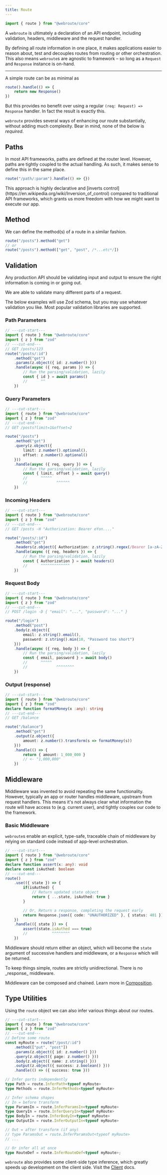 ```yaml
---
title: Route
---
```


```ts
import { route } from "@webroute/core" 
```

A `webroute` is ultimately a declaration of an API endpoint, including validation, headers, middleware and the request handler.

By defining all route information in one place, it makes applications easier to reason about, test and decouples routes from routing or other orchestration. This also means `webroute`s are agnostic to framework – so long as a `Request` and `Response` instance is on-hand.

---

A simple route can be as minimal as

```ts
route().handle(() => {
	return new Response()
})
```

But this provides no benefit over using a regular `(req: Request) => Response` handler. In fact the result is exactly this.

`webroute` provides several ways of enhancing our route substantially, without adding much complexity. Bear in mind, none of the below is _required_.

## Paths

In most API frameworks, paths are defined at the router level. However, paths are tightly coupled to the actual handling. As such, it makes sense to define this in the same place. 

```ts
route("/path/:param").handle(() => {})
```

<Callout>
This approach is highly declarative and [inverts control](https://en.wikipedia.org/wiki/Inversion_of_control) compared to traditional API frameworks, which grants us more freedom with how we might want to execute our app.
</Callout>

## Method

We can define the method(s) of a route in a similar fashion.

```ts
route("/posts").method("get")
// or
route("/posts").method(["get", "post", /*...etc*/])
```


## Validation

Any production API should be validating input and output to ensure the right information is coming in or going out. 

We are able to validate many different parts of a request.

<Callout>
The below examples will use Zod schema, but you may use whatever validation you like. Most popular validation libraries are supported.
</Callout>

### Path Parameters

```ts twoslash
// ---cut-start---
import { route } from "@webroute/core"
import { z } from "zod"
// ---cut-end---
// GET /posts/123
route("/posts/:id")
	.method("get")
	.params(z.object({ id: z.number() }))
	.handle(async ({ req, params }) => {
		// Run the parsing/validation, lazily
		const { id } = await params()
		//      ^^
	})
```

### Query Parameters

```ts twoslash
// ---cut-start---
import { route } from "@webroute/core"
import { z } from "zod"
// ---cut-end---
// GET /posts?limit=1&offset=2

route("/posts")
	.method("get")
	.query(z.object({
		limit: z.number().optional(),
		offset: z.number().optional() 
	}))
	.handle(async ({ req, query }) => {
		// Run the parsing/validation, lazily
		const { limit, offset } = await query()
		//      ^^^^^  
		//             ^^^^^^
	})
```

### Incoming Headers

```ts twoslash
// ---cut-start---
import { route } from "@webroute/core"
import { z } from "zod"
// ---cut-end---
// GET /posts -H "Authorization: Bearer eYon...."

route("/posts/:id")
	.method("get")
	.headers(z.object({ Authorization: z.string().regex(/Bearer [a-zA-Z0-9]+/) }))
	.handle(async ({ req, headers }) => {
		// Run the parsing/validation, lazily
		const { Authorization } = await headers()
		//      ^^^^^^^^^^^^^
	})
```

### Request Body

```ts twoslash
// ---cut-start---
import { route } from "@webroute/core"
import { z } from "zod"
// ---cut-end---
// POST /login -D { "email": "...", "password": "..." }

route("/login")
	.method("post")
	.body(z.object({
		email: z.string().email(),
		password: z.string().min(10, "Password too short") 
	}))
	.handle(async ({ req, body }) => {
		// Run the parsing/validation, lazily
		const { email, password } = await body()
		//      ^^^^^
		//             ^^^^^^^^
	})
```

### Output (response)

```ts twoslash
// ---cut-start---
import { route } from "@webroute/core"
import { z } from "zod"
declare function formatMoney(x :any): string
// ---cut-end---
// GET /balance

route("/balance")
	.method("get")
	.output(z.object({ 
		amount: z.number().transform(s => formatMoney(s)) 
	}))
	.handle(() => {
		return { amount: 1_000_000 }
		// <- "1,000,000"
	})
```

## Middleware

Middleware was invented to avoid repeating the same functionality. However, typically an app or router handles middleware, upstream from request handlers. This means it's not always clear what information the route will have access to (e.g. current user), and tightly couples our code to the framework.

### Basic Middleware

`webroute`s enable an explicit, type-safe, traceable chain of middleware by relying on standard code instead of app-level orchestration. 

```ts twoslash
// ---cut-start---
import { route } from "@webroute/core"
import { z } from "zod"
declare function assert(x: any): void
declare const isAuthed: boolean
// ---cut-end---
route()
	.use(({ state }) => {
		if(isAuthed) {
			// Return updated state object
			return { ...state, isAuthed: true }
		}

		// Or, Return a response, completing the request early
		return Response.json({ code: "UNAUTHORIZED" }, { status: 401 })
	})
	.handle(({ state }) => {
		assert(state.isAuthed === true)
		//           ^^^^^^^^
	})
```


Middleware should return either an object, which will become the `state` argument of successive handlers and middleware, or a `Response` which will be returned.

<Callout>
To keep things simple, routes are strictly unidirectional. There is no _response_ middleware.
</Callout>

Middleware can be composed and chained. Learn more in [Composition](./composition).

## Type Utilities

Using the `route` object we can also infer various things about our routes.

```ts twoslash
// ---cut-start---
import { route } from "@webroute/core"
import { z } from "zod"
// ---cut-end---
// Define some route
const myRoute = route("/post/:id")
	.method(["put", "post"])
	.params(z.object({ id: z.number() }))
	.query(z.object({ page: z.number() }))
	.body(z.object({ name: z.string() }))
	.output(z.object({ success: z.boolean() }))
	.handle(() => ({ success: true }))

// Infer parts independently
type Path = route.InferPath<typeof myRoute>
type Methods = route.InferMethods<typeof myRoute>

// Infer schema shapes
// In = before transform
type ParamsIn = route.InferParamsIn<typeof myRoute>
type QueryIn = route.InferQueryIn<typeof myRoute>
type BodyIn = route.InferBodyIn<typeof myRoute>
type OutputIn = route.InferOutputIn<typeof myRoute>

// Out = after transform (if any)
// type ParamsOut = route.InferParamsOut<typeof myRoute>
// ...

// Or infer all at once
type RouteDef = route.InferRouteDef<typeof myRoute>;
```

`webroute` also provides some client-side type inference, which greatly speeds up development on the client side. Visit the [Client](./client) docs.